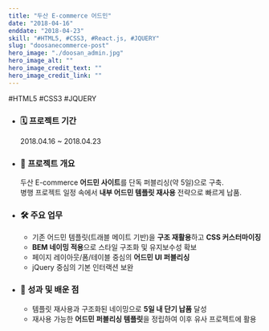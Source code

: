 ```yaml
---
title: "두산 E-commerce 어드민"
date: "2018-04-16"
enddate: "2018-04-23"
skill: "#HTML5, #CSS3, #React.js, #JQUERY"
slug: "doosanecommerce-post"
hero_image: "./doosan_admin.jpg"
hero_image_alt: ""
hero_image_credit_text: ""
hero_image_credit_link: ""
---
```


<div className="badge-wrap">
  <span className="badge badge-html">#HTML5</span>
  <span className="badge badge-css">#CSS3</span>
  <span className="badge badge-javscript">#JQUERY</span>
</div>

- ### 🗓️ 프로젝트 기간

  2018.04.16 ~ 2018.04.23

- ### 📌 프로젝트 개요

  두산 E-commerce **어드민 사이트**를 단독 퍼블리싱(약 5일)으로 구축.  
  병행 프로젝트 일정 속에서 **내부 어드민 템플릿 재사용** 전략으로 빠르게 납품.

- ### 🛠 주요 업무

  - 기존 어드민 템플릿(트래블 메이트 기반)을 **구조 재활용**하고 **CSS 커스터마이징**
  - **BEM 네이밍 적용**으로 스타일 구조화 및 유지보수성 확보
  - 페이지 레이아웃/폼/테이블 중심의 **어드민 UI 퍼블리싱**
  - jQuery 중심의 기본 인터랙션 보완

- ### 🎯 성과 및 배운 점

  - 템플릿 재사용과 구조화된 네이밍으로 **5일 내 단기 납품** 달성
  - 재사용 가능한 **어드민 퍼블리싱 템플릿**을 정립하여 이후 유사 프로젝트에 활용
